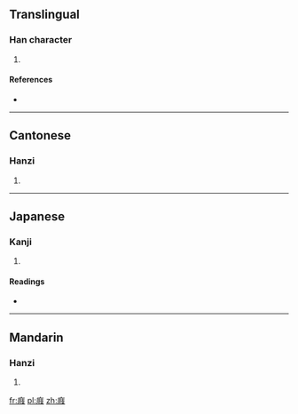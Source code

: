 ==Translingual==

===Han character===
{{Han char|rn=53|rad=广|as=07|sn=10|four=0024<sub>7</sub>|canj=戈手十水 (IQJE)}}

# {{defn|Han|sort=广07}}

====References====
* {{Han ref|kx=0346.130|dkj=09329|dj=0656.100|hdz=20884.060|uh=5EAA|ud=24234|bh=D177|bd=53623}}

----

==Cantonese==

===Hanzi===
{{yue-hanzi|jyut=|y=gwai2}}

# {{defn|Cantonese|sort=广07}}

----

==Japanese==

===Kanji===
{{ja-kanji|grade=|rs=广07}}

# {{defn|Japanese|sort=广07}}

====Readings====
* {{ja-readings|on=[[き]] (ki)|kun=}}

----

==Mandarin==

===Hanzi===
{{cmn-hanzi|pin=[[guǐ]] ([[gui3]])|wg=kuei<sup>3</sup>}}

# {{defn|Mandarin|sort=广07}}

[[fr:庪]]
[[pl:庪]]
[[zh:庪]]